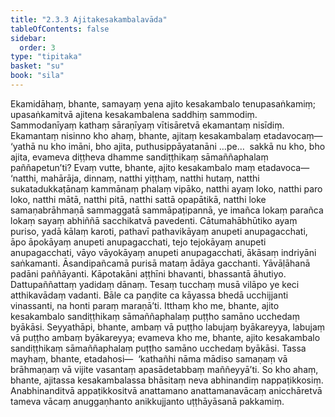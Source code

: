 ```yaml
---
title: "2.3.3 Ajitakesakambalavāda"
tableOfContents: false
sidebar:
  order: 3
type: "tipitaka"
basket: "su"
book: "sila"
---
```



<DynamicBreadcrumb />

<Division number="170" book="sila">

<Paragraph number="249" book="sila">
Ekamidāhaṃ, bhante, samayaṃ yena ajito kesakambalo tenupasaṅkamiṃ; upasaṅkamitvā ajitena kesakambalena saddhiṃ sammodiṃ. Sammodanīyaṃ kathaṃ sāraṇīyaṃ vītisāretvā ekamantaṃ nisīdiṃ. Ekamantaṃ nisinno kho ahaṃ, bhante, ajitaṃ kesakambalaṃ etadavocaṃ—  ‘yathā nu kho imāni, bho ajita, puthusippāyatanāni …pe…  sakkā nu kho, bho ajita, evameva diṭṭheva dhamme sandiṭṭhikaṃ sāmaññaphalaṃ paññapetun’ti?
</Paragraph>

</Division>
<Division number="171" book="sila">

<Paragraph number="250" book="sila">
Evaṃ vutte, bhante, ajito kesakambalo maṃ etadavoca—  ‘natthi, mahārāja, dinnaṃ, natthi yiṭṭhaṃ, natthi hutaṃ, natthi sukatadukkaṭānaṃ kammānaṃ phalaṃ vipāko, natthi ayaṃ loko, natthi paro loko, natthi mātā, natthi pitā, natthi sattā opapātikā, natthi loke samaṇabrāhmaṇā sammaggatā sammāpaṭipannā, ye imañca lokaṃ parañca lokaṃ sayaṃ abhiññā sacchikatvā pavedenti. Cātumahābhūtiko ayaṃ puriso, yadā kālaṃ karoti, pathavī pathavikāyaṃ anupeti anupagacchati, āpo āpokāyaṃ anupeti anupagacchati, tejo tejokāyaṃ anupeti anupagacchati, vāyo vāyokāyaṃ anupeti anupagacchati, ākāsaṃ indriyāni saṅkamanti. Āsandipañcamā purisā mataṃ ādāya gacchanti. Yāvāḷāhanā padāni paññāyanti. Kāpotakāni aṭṭhīni bhavanti, bhassantā āhutiyo. Dattupaññattaṃ yadidaṃ dānaṃ. Tesaṃ tucchaṃ musā vilāpo ye keci atthikavādaṃ vadanti. Bāle ca paṇḍite ca kāyassa bhedā ucchijjanti vinassanti, na honti paraṃ maraṇā’ti.
</Paragraph>

</Division>
<Division number="172" book="sila">

<Paragraph number="251" book="sila">
Itthaṃ kho me, bhante, ajito kesakambalo sandiṭṭhikaṃ sāmaññaphalaṃ puṭṭho samāno ucchedaṃ byākāsi. Seyyathāpi, bhante, ambaṃ vā puṭṭho labujaṃ byākareyya, labujaṃ vā puṭṭho ambaṃ byākareyya; evameva kho me, bhante, ajito kesakambalo sandiṭṭhikaṃ sāmaññaphalaṃ puṭṭho samāno ucchedaṃ byākāsi. Tassa mayhaṃ, bhante, etadahosi—  ‘kathañhi nāma mādiso samaṇaṃ vā brāhmaṇaṃ vā vijite vasantaṃ apasādetabbaṃ maññeyyā’ti. So kho ahaṃ, bhante, ajitassa kesakambalassa bhāsitaṃ neva abhinandiṃ nappaṭikkosiṃ. Anabhinanditvā appaṭikkositvā anattamano anattamanavācaṃ anicchāretvā tameva vācaṃ anuggaṇhanto anikkujjanto uṭṭhāyāsanā pakkamiṃ.
</Paragraph>
</Division>